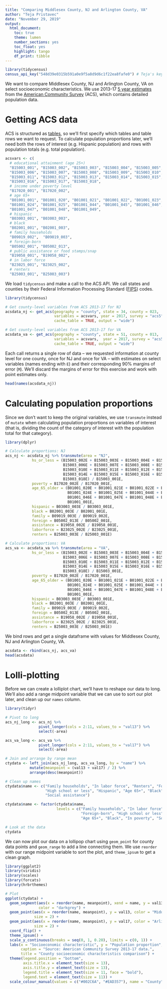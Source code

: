 ```yaml
---
title: "Comparing Middlesex County, NJ and Arlington County, VA"
author: "Teja Pristavec"
date: "November 29, 2019"
output:
  html_document:
    toc: true
    theme: lumen
    number_sections: yes
    toc_float: yes
    highlight: tango
    df_print: tibble
---
```


```r
library(tidycensus)
census_api_key("548d39e0315b591a0e9f5a8d9d6c1f22ea8fafe0") # Teja's key
```

We want to compare Middlesex County, NJ and Arlington County, VA on select socioeconomic characteristics. We use 2013-17 <a href= "https://www.census.gov/programs-surveys/acs/guidance/estimates.html" target = "_blank">5 year estimates</a> from the <a href = "https://www.census.gov/programs-surveys/acs/technical-documentation.html" target = "_blank">American Community Survey</a> (ACS), which contains detailed population data. 

# Getting ACS data

ACS is structured as <a href = "https://factfinder.census.gov/faces/affhelp/jsf/pages/metadata.xhtml?lang=en&type=dataset&id=dataset.en.ACS_17_5YR" target = "_blank">tables</a>, so we'll first specify which tables and table rows we want to request. To calculate population proportions later, we'll need both the rows of interest (e.g. Hispanic population) and rows with population totals (e.g. total population).

```r
acsvars <- c(
  # educational attainment (age 25+)
  "B15003_001", "B15003_002", "B15003_003", "B15003_004", "B15003_005", 
  "B15003_006", "B15003_007", "B15003_008", "B15003_009", "B15003_010", 
  "B15003_011", "B15003_012", "B15003_013", "B15003_014", "B15003_015", 
  "B15003_016", "B15003_017", "B15003_018",
  # income under poverty level
  "B17020_001", "B17020_002",
  # age 65+
  "B01001_001", "B01001_020", "B01001_021", "B01001_022", "B01001_023",
  "B01001_024", "B01001_025", "B01001_044", "B01001_045", "B01001_046", 
  "B01001_047", "B01001_048", "B01001_049",
  # hispanic
  "B03003_001", "B03003_003",
  # black
  "B02001_001", "B02001_003",
  # family households
  "B09019_002",  "B09019_003",
  # foreign-born
  "B05002_001", "B05002_013",
  # public assistance or food stamps/snap
  "B19058_001", "B19058_002",
  # in labor force
  "B23025_001", "B23025_002",
  # renters
  "B25003_001", "B25003_003")
```    

We load `tidycensus` and make a call to the ACS API. We call states and counties by their Federal Information Processing Standard (<a href = "https://www.census.gov/geographies/reference-files/2017/demo/popest/2017-fips.html" target = "_blank">FIPS</a>) codes. 

```r
library(tidycensus)

# Get county-level variables from ACS 2013-17 for NJ
acsdata_nj <- get_acs(geography = "county", state = 34, county = 023, 
                      variables = acsvars, year = 2017, survey = "acs5", 
                      cache_table = TRUE, output = "wide")

# Get county-level variables from ACS 2013-17 for VA
acsdata_va <- get_acs(geography = "county", state = 51, county = 013, 
                      variables = acsvars,  year = 2017, survey = "acs5", 
                      cache_table = TRUE, output = "wide")
```

Each call returns a single row of data -- we requested information at county level for one county, once for NJ and once for VA -- with estimates on select variables (names ending with `E`) and their corresponding 90% margins of error (`M`). We'll discard the margins of error for this exercise and work with point estimates only.

```r
head(names(acsdata_nj))
```

# Calculating population proportions

Since we don't want to keep the original variables, we use `transmute` instead of `mutate` when calculating population proportions on variables of interest (that is, dividing the count of the category of interest with the population total for that category).

```r
library(dplyr)

# Calculate proportions: NJ
acs_nj <- acsdata_nj %>% transmute(area = "NJ",
            hs_or_less = (B15003_002E + B15003_003E + B15003_004E + B15003_005E + 
                          B15003_006E + B15003_007E + B15003_008E + B15003_009E + 
                          B15003_010E + B15003_011E + B15003_012E + B15003_013E + 
                          B15003_014E + B15003_015E + B15003_016E + B15003_017E + 
                          B15003_018E) / B15003_001E,
            poverty = B17020_002E / B17020_001E,
            age_65_older = (B01001_020E + B01001_021E + B01001_022E + B01001_023E + 
                            B01001_024E + B01001_025E + B01001_044E + B01001_045E + 
                            B01001_046E + B01001_047E + B01001_048E + B01001_049E) / 
                            B01001_001E,
            hispanic = B03003_003E / B03003_001E,
            black = B02001_003E / B02001_001E,
            family = B09019_003E / B09019_002E,
            foreign = B05002_013E / B05002_001E,
            assistance = B19058_002E / B19058_001E,
            laborforce = B23025_002E / B23025_001E,  
            renters = B25003_003E / B25003_001E)

# Calculate proportions: VA
acs_va <- acsdata_va %>% transmute(area = "VA",
            hs_or_less = (B15003_002E + B15003_003E + B15003_004E + B15003_005E + 
                          B15003_006E + B15003_007E + B15003_008E + B15003_009E + 
                          B15003_010E + B15003_011E + B15003_012E + B15003_013E + 
                          B15003_014E + B15003_015E + B15003_016E + B15003_017E + 
                          B15003_018E) / B15003_001E,
            poverty = B17020_002E / B17020_001E,
            age_65_older = (B01001_020E + B01001_021E + B01001_022E + B01001_023E + 
                            B01001_024E + B01001_025E + B01001_044E + B01001_045E + 
                            B01001_046E + B01001_047E + B01001_048E + B01001_049E) / 
                            B01001_001E,
            hispanic = B03003_003E / B03003_001E,
            black = B02001_003E / B02001_001E,
            family = B09019_003E / B09019_002E,
            foreign = B05002_013E / B05002_001E,
            assistance = B19058_002E / B19058_001E,
            laborforce = B23025_002E / B23025_001E,  
            renters = B25003_003E / B25003_001E)
```

We bind rows and get a single dataframe with values for Middlesex County, NJ and Arlington County, VA.

```r
acsdata <- rbind(acs_nj, acs_va)
head(acsdata)
```

# Lolli-plotting

Before we can create a lolliplot chart, we'll have to reshape our data to long. We'll also add a range midpoint variable that we can use to sort our plot later, and clean up our `names` column.

```r
library(tidyr)

# Pivot to long
acs_nj_long <- acs_nj %>% 
               pivot_longer(cols = 2:11, values_to = "val13") %>% 
               select(-area)

acs_va_long <- acs_va %>% 
               pivot_longer(cols = 2:11, values_to = "val17") %>%
               select(-area)

# Join and arrange by range mean
ctydata <- left_join(acs_nj_long, acs_va_long, by = "name") %>%
           mutate(meanpoint = (val13 + val17) / 2) %>%
           arrange(desc(meanpoint))

# Clean up names
ctydata$name <- c("Family households", "In labor force", "Renters", "Foreign-born",
                  "High school or less", "Hispanic", "Age 65+", "Black", "In poverty", 
                  "Social assistance")

ctydata$name <- factor(ctydata$name, 
                       levels = c("Family households", "In labor force", "Renters", 
                                  "Foreign-born", "High school or less", "Hispanic", 
                                  "Age 65+", "Black", "In poverty", "Social assistance"))

# Look at the data
ctydata
```

We can now plot our data on a lollipop chart using `geom_point` for county data points and `geom_range` to add a line connecting them. We use `reorder` with our range midpoint variable to sort the plot, and `theme_ipsum` to get a clean graph. 

```r
library(ggplot2)
library(viridis)
library(scales)
library(forcats)
library(hrbrthemes)

# Plot
ggplot(ctydata) +
  geom_segment(aes(x = reorder(name, meanpoint), xend = name, y = val13, yend = val17), 
               color = "darkgrey") +
  geom_point(aes(x = reorder(name, meanpoint), y = val13, color = "Middlesex County, NJ"), 
             size = 2) +
  geom_point(aes(x = reorder(name, meanpoint), y = val17, color = "Arlington County, VA"), 
             size = 2) +
  coord_flip() +
  theme_ipsum() +
  scale_y_continuous(breaks = seq(0, 1, 0.20), limits = c(0, 1)) +
  labs(x = "Socioeconomic characteristic", y = "Population proportion", 
       caption = "Source: American Community Survey 2013-17 data.",
       title = "County socioeconomic characteristics comparison") +
  theme(legend.position = "bottom",
        axis.title.x = element_text(size = 13),
        axis.title.y = element_text(size = 13),
        legend.title = element_text(size = 11, face = "bold"),
        legend.text = element_text(size = 11)) +
  scale_colour_manual(values = c("#002C6A", "#EAD357"), name = "County") 
```

